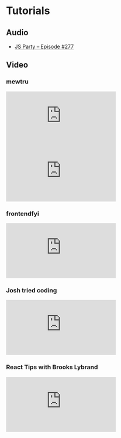 # Tutorials

## Audio

- [JS Party – Episode #277](https://changelog.com/jsparty/277)

## Video

### mewtru

<iframe
  src="https://www.youtube.com/embed/T-Zv73yZ_QI"
  title="YouTube video player"
  frameBorder="0"
  allow="accelerometer; autoplay; clipboard-write; encrypted-media; gyroscope; picture-in-picture; web-share"
  allowFullScreen
></iframe>

<iframe
  src="https://www.youtube.com/embed/kTSwLLFa3WM"
  title="YouTube video player"
  frameBorder="0"
  allow="accelerometer; autoplay; clipboard-write; encrypted-media; gyroscope; picture-in-picture; web-share"
  allowFullScreen
></iframe>

### frontendfyi

<iframe
  src="https://www.youtube.com/embed/B6FrDu2Qbt0"
  title="YouTube video player"
  frameBorder="0"
  allow="accelerometer; autoplay; clipboard-write; encrypted-media; gyroscope; picture-in-picture; web-share"
  allowFullScreen
></iframe>

### Josh tried coding

<iframe
  src="https://www.youtube.com/embed/eXRlVpw1SIQ"
  title="YouTube video player"
  frameBorder="0"
  allow="accelerometer; autoplay; clipboard-write; encrypted-media; gyroscope; picture-in-picture; web-share"
  allowFullScreen
></iframe>

### React Tips with Brooks Lybrand

<iframe
  src="https://www.youtube.com/embed/qGQRdCg6JRQ"
  title="YouTube video player"
  frameborder="0"
  allow="accelerometer; autoplay; clipboard-write; encrypted-media; gyroscope; picture-in-picture; web-share"
  allowfullscreen>
</iframe>
